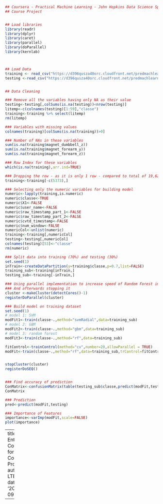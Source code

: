 
```r
## Coursera - Practical Machine Learning - John Hopkins Data Science Specialization
## Course Project 


## Load libraries
library(readr)
library(dplyr)
library(caret)
library(parallel)
library(doParallel)
library(kernlab)



## Load Data
training <- read_csv("https://d396qusza40orc.cloudfront.net/predmachlearn/pml-training.csv")
testing <-read_csv("https://d396qusza40orc.cloudfront.net/predmachlearn/pml-testing.csv")


## Data Cleaning

### Remove all the variables having only NA as their value
testing<-testing[,colSums(is.na(testing))<nrow(testing)]
litemp<-c(colnames(testing)[1:59],"classe")
training<-training %>% select(litemp)
rm(litemp)

### Variables with missing values
colnames(training)[colSums(is.na(training))>0]

### Number of NAs in these variables
sum(is.na(training$magnet_dumbbell_z))
sum(is.na(training$magnet_forearm_y))
sum(is.na(training$magnet_forearm_z))

### Row Index for these variables
which(is.na(training),arr.ind=TRUE)

### Dropping the row - as it is only 1 row - compared to total of 19,622 records
training<-training[-c(5373),]

### Selecting only the numeric variables for building model
numeric<-lapply(training,is.numeric)
numeric$classe<-TRUE
numeric$X1<-FALSE
numeric$user_name<-FALSE
numeric$raw_timestamp_part_1<-FALSE
numeric$raw_timestamp_part_2<-FALSE
numeric$cvtd_timestamp<-FALSE
numeric$num_window<-FALSE
numericCol<-unlist(numeric)
training<-training[,numericCol]
testing<-testing[,numericCol]
colnames(testing)[53]<-"classe"
rm(numeric)

### Split data into training (70%) and testing (30%)
set.seed(1)
inTrain<-createDataPartition(y=training$classe,p=0.7,list=FALSE)
training_sub<-training[inTrain,]
testing_sub<-training[-inTrain,]

### Using parallel implementation to increase speed of Random Forest implementation
### And afterwards stopping it
cluster <-makeCluster(detectCores()-1)
registerDoParallel(cluster)

### Build model on training dataset
set.seed(1)
# model 1: SVM
modFit1<-train(classe~.,method="svmRadial",data=training_sub)
# model 2: GBM
modFit2<-train(classe~.,method="gbm",data=training_sub)
# model 3: random forest
modFit3<-train(classe~.,method="rf",data=training_sub)

fitControl<-trainControl(method="cv",number=20,allowParallel = TRUE)
modFit<-train(classe~.,method="rf",data=training_sub,trControl=fitControl)


stopCluster(cluster)
registerDoSEQ()


### Find accuracy of prediction
ConMatrix<-confusionMatrix(table(testing_sub$classe,predict(modFit,testing_sub)))
ConMatrix

### Prediction
pred<-predict(modFit,testing)

### Importance of Features
importance<-varImp(modFit,scale=FALSE)
plot(importance)
```



---
title: Entire-Code-for-Course-Project.R
author: LTB037
date: '2020-09-22'

---
